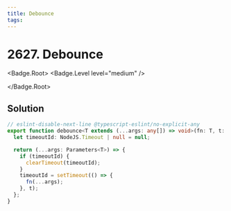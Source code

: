 ```yaml
---
title: Debounce
tags:
---
```


# 2627. Debounce

<Badge.Root>
<Badge.Level level="medium" />

</Badge.Root>

## Solution

```typescript filename="solution.ts" copy
// eslint-disable-next-line @typescript-eslint/no-explicit-any
export function debounce<T extends (...args: any[]) => void>(fn: T, t: number) {
  let timeoutId: NodeJS.Timeout | null = null;

  return (...args: Parameters<T>) => {
    if (timeoutId) {
      clearTimeout(timeoutId);
    }
    timeoutId = setTimeout(() => {
      fn(...args);
    }, t);
  };
}
```

<ProblemLink codingSite="leetcode" href="https://leetcode.com/problems/debounce" title="Debounce" />
